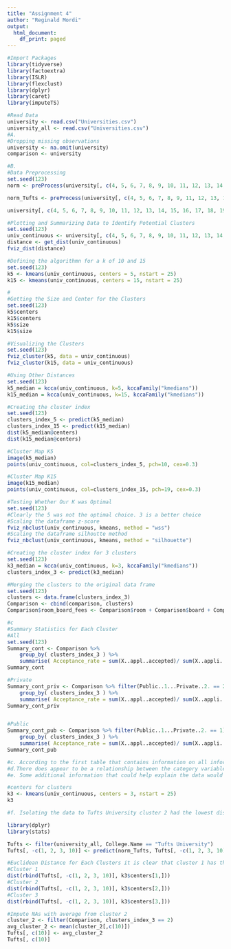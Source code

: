 ---
title: "Assignment 4"
author: "Reginald Mordi"
output:
  html_document:
    df_print: paged
---

```{r}
#Import Packages 
library(tidyverse)
library(factoextra)
library(ISLR)
library(flexclust)
library(dplyr)
library(caret)
library(imputeTS)
```

```{r}
#Read Data 
university <- read.csv("Universities.csv")
university_all <- read.csv("Universities.csv")
#A. 
#Dropping missing observations
university <- na.omit(university)
comparison <- university
```

```{r}
#B.
#Data Preprocessing
set.seed(123)
norm <- preProcess(university[, c(4, 5, 6, 7, 8, 9, 10, 11, 12, 13, 14, 15, 16, 17, 18, 19, 20)], method=c("center", "scale"))

norm_Tufts <- preProcess(university[, c(4, 5, 6, 7, 8, 9, 11, 12, 13, 14, 15, 16, 17, 18, 19, 20)], method=c("center", "scale"))

university[, c(4, 5, 6, 7, 8, 9, 10, 11, 12, 13, 14, 15, 16, 17, 18, 19, 20)] <- predict(norm, university[, c(4, 5, 6, 7, 8, 9, 10, 11, 12, 13, 14, 15, 16, 17, 18, 19, 20)])
```

```{r}
#Plotting and Summarizing Data to Identify Potential Clusters
set.seed(123)
univ_continuous <- university[, c(4, 5, 6, 7, 8, 9, 10, 11, 12, 13, 14, 15, 16, 17, 18, 19, 20)]
distance <- get_dist(univ_continuous)
fviz_dist(distance)
```

```{r}
#Defining the algorithmn for a k of 10 and 15
set.seed(123)
k5 <- kmeans(univ_continuous, centers = 5, nstart = 25)
k15 <- kmeans(univ_continuous, centers = 15, nstart = 25)
```

```{r}
#
#Getting the Size and Center for the Clusters
set.seed(123)
k5$centers
k15$centers
k5$size
k15$size
```

```{r}
#Visualizing the Clusters
set.seed(123)
fviz_cluster(k5, data = univ_continuous)
fviz_cluster(k15, data = univ_continuous)
```

```{r}
#Using Other Distances 
set.seed(123)
k5_median = kcca(univ_continuous, k=5, kccaFamily("kmedians"))
k15_median = kcca(univ_continuous, k=15, kccaFamily("kmedians"))
```

```{r}
#Creating the cluster index
set.seed(123)
clusters_index_5 <- predict(k5_median)
clusters_index_15 <- predict(k15_median)
dist(k5_median@centers)
dist(k15_median@centers)
```

```{r}
#Cluster Map K5
image(k5_median)
points(univ_continuous, col=clusters_index_5, pch=10, cex=0.3)
```

```{r}
#Cluster Map K15
image(k15_median)
points(univ_continuous, col=clusters_index_15, pch=19, cex=0.3)
```

```{r}
#Testing Whether Our K was Optimal
set.seed(123)
#Clearly the 5 was not the optimal choice. 3 is a better choice
#Scaling the dataframe z-score
fviz_nbclust(univ_continuous, kmeans, method = "wss")
#Scaling the dataframe silhoutte method
fviz_nbclust(univ_continuous, kmeans, method = "silhouette")
```

```{r}
#Creating the cluster index for 3 clusters
set.seed(123)
k3_median = kcca(univ_continuous, k=3, kccaFamily("kmedians"))
clusters_index_3 <- predict(k3_median)
```

```{r}
#Merging the clusters to the original data frame
set.seed(123)
clusters <- data.frame(clusters_index_3)
Comparison <- cbind(comparison, clusters)
Comparison$room_board_fees <- Comparison$room + Comparison$board + Comparison$add..fees + Comparison$estim..book.costs + Comparison$estim..personal..
```

```{r}
#c
#Summary Statistics for Each Cluster
#All
set.seed(123)
Summary_cont <- Comparison %>% 
    group_by( clusters_index_3 ) %>%
    summarise( Acceptance_rate = sum(X..appl..accepted)/ sum(X..appli..rec.d), Avg_out_state_tuition=mean(out.of.state.tuition), Avg_int_state_tuition=mean(in.state.tuition), room_board_fees=mean(room_board_fees), mean_PHD_fac=mean(X..fac..w.PHD), mean_stud_fac_ratio=mean(stud..fac..ratio), mean_grad_rate=mean(Graduation.rate), priv_count = sum(Public..1...Private..2. == 2), pub_count = sum(Public..1...Private..2. == 1))
Summary_cont

#Private
Summary_cont_priv <- Comparison %>% filter(Public..1...Private..2. == 2) %>%
    group_by( clusters_index_3 ) %>%
    summarise( Acceptance_rate = sum(X..appl..accepted)/ sum(X..appli..rec.d), Avg_out_state_tuition=mean(out.of.state.tuition), Avg_int_state_tuition=mean(in.state.tuition), room_board_fees=mean(room_board_fees), mean_PHD_fac=mean(X..fac..w.PHD), mean_stud_fac_ratio=mean(stud..fac..ratio), mean_grad_rate=mean(Graduation.rate))
Summary_cont_priv


#Public
Summary_cont_pub <- Comparison %>% filter(Public..1...Private..2. == 1) %>%
    group_by( clusters_index_3 ) %>%
    summarise( Acceptance_rate = sum(X..appl..accepted)/ sum(X..appli..rec.d), Avg_out_state_tuition=mean(out.of.state.tuition), Avg_int_state_tuition=mean(in.state.tuition), room_board_fees=mean(room_board_fees), mean_PHD_fac=mean(X..fac..w.PHD), mean_stud_fac_ratio=mean(stud..fac..ratio), mean_grad_rate=mean(Graduation.rate))
Summary_cont_pub

#c. According to the first table that contains information on all information within the clusters. The mean graduation rate is lowest for cluster 3. The mean student to faculty ratio is lowest for cluster 2. The mean PHD faculty ratio is lowest for cluster 1. The mean room, board, and fees is lowest for cluster 1. The average in state tuition is lowest for cluster 3 and same for out of state tuition. The acceptance rate is lowest for cluster 2.
#d.There does appear to be a relationship between the category variable. cluster 3 is the only cluster with a majority public schools. This explains the low average tution rates.
#e. Some additional information that could help explain the data would be the state of the school, or the operating budget of the university, or the amount of academic endowments of the university.There is traditionally a lot of differences between public and private schools in this regard and could explain why some of the public schools fell into a different cluster.
```

```{r}
#centers for clusters
k3 <- kmeans(univ_continuous, centers = 3, nstart = 25)
k3
```


```{r}
#f. Isolating the data to Tufts University cluster 2 had the lowest distance

library(dplyr)
library(stats)

Tufts <- filter(university_all, College.Name == "Tufts University")
Tufts[, -c(1, 2, 3, 10)] <- predict(norm_Tufts, Tufts[, -c(1, 2, 3, 10)])

#Euclidean Distance for Each Clusters it is clear that cluster 1 has the lowest distance from Tufts
#Cluster 1
dist(rbind(Tufts[, -c(1, 2, 3, 10)], k3$centers[1,]))
#Cluster 2
dist(rbind(Tufts[, -c(1, 2, 3, 10)], k3$centers[2,]))
#Cluster 3
dist(rbind(Tufts[, -c(1, 2, 3, 10)], k3$centers[3,]))
```

```{r}
#Impute NAs with average from cluster 2
cluster_2 <- filter(Comparison, clusters_index_3 == 2)
avg_cluster_2 <- mean(cluster_2[,c(10)])
Tufts[, c(10)] <- avg_cluster_2
Tufts[, c(10)]
```